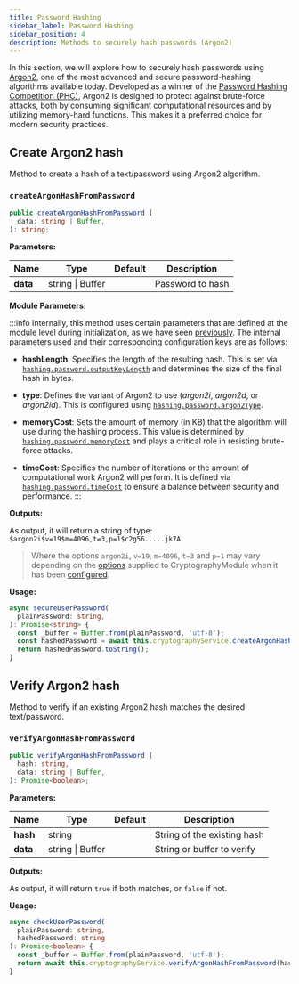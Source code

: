 ```yaml
---
title: Password Hashing
sidebar_label: Password Hashing
sidebar_position: 4
description: Methods to securely hash passwords (Argon2)
---
```



In this section, we will explore how to securely hash passwords using [Argon2][2],
one of the most advanced and secure password-hashing algorithms available today.
Developed as a winner of the [Password Hashing Competition (PHC)][1], Argon2 is designed to protect against brute-force attacks,
both by consuming significant computational resources and by utilizing memory-hard functions.
This makes it a preferred choice for modern security practices.



## Create Argon2 hash <RecommendedLabel />

Method to create a hash of a text/password using Argon2 algorithm.

### `createArgonHashFromPassword`

```typescript
public createArgonHashFromPassword (
  data: string | Buffer,
): string;
```


**Parameters:**

| Name                      | Type             | Default | Description      |
|---------------------------|------------------|---------|------------------|
| **data** <RequiredLabel/> | string \| Buffer |         | Password to hash |


**Module Parameters:**

:::info
Internally, this method uses certain parameters that are defined at the module level during initialization,
as we have seen [previously][4]. The internal parameters used and their corresponding configuration keys are as follows:

  - **hashLength**: Specifies the length of the resulting hash.
      This is set via [`hashing.password.outputKeyLength`][5] and determines the size of the final hash in bytes.

  - **type**: Defines the variant of Argon2 to use (_argon2i_, _argon2d_, or _argon2id_).
      This is configured using [`hashing.password.argon2Type`][6].

  - **memoryCost**: Sets the amount of memory (in KB) that the algorithm will use during the hashing process.
      This value is determined by [`hashing.password.memoryCost`][7] and plays a critical role in resisting brute-force attacks.

  - **timeCost**: Specifies the number of iterations or the amount of computational work Argon2 will perform.
      It is defined via [`hashing.password.timeCost`][8] to ensure a balance between security and performance.
:::


**Outputs:**

As output, it will return a string of type: `$argon2i$v=19$m=4096,t=3,p=1$c2g56.....jk7A`

> Where the options `argon2i`, `v=19`, `m=4096`, `t=3` and `p=1` may vary
depending on the [options][3] supplied to CryptographyModule when it has been [configured][4].


**Usage:**
```typescript
async secureUserPassword(
  plainPassword: string,
): Promise<string> {
  const _buffer = Buffer.from(plainPassword, 'utf-8');
  const hashedPassword = await this.cryptographyService.createArgonHashFromPassword(_buffer);
  return hashedPassword.toString();
}
```



## Verify Argon2 hash <RecommendedLabel />

Method to verify if an existing Argon2 hash matches the desired text/password.

### `verifyArgonHashFromPassword`

```typescript
public verifyArgonHashFromPassword (
  hash: string,
  data: string | Buffer,
): Promise<boolean>;
```

**Parameters:**

| Name                      | Type             | Default | Description                 |
|---------------------------|------------------|---------|-----------------------------|
| **hash** <RequiredLabel/> | string           |         | String of the existing hash |
| **data** <RequiredLabel/> | string \| Buffer |         | String or buffer to verify  |

**Outputs:**

As output, it will return `true` if both matches, or `false` if not.


**Usage:**
```typescript
async checkUserPassword(
  plainPassword: string,
  hashedPassword: string
): Promise<boolean> {
  const _buffer = Buffer.from(plainPassword, 'utf-8');
  return await this.cryptographyService.verifyArgonHashFromPassword(hashedPassword, plainPassword)
}
```


<Tips />




[1]: https://www.password-hashing.net
[2]: https://github.com/P-H-C/phc-winner-argon2/blob/master/argon2-specs.pdf

[3]: ../api-reference/settings
[4]: ../intro#configuration

[5]: ../api-reference/settings#outputkeylength-1
[6]: ../api-reference/settings#argon2type-1
[7]: ../api-reference/settings#memorycost-1
[8]: ../api-reference/settings#timecost-1
